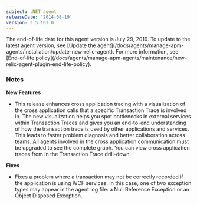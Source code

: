 ```yaml
---
subject: .NET agent
releaseDate: '2014-08-19'
version: 3.5.107.0
---
```


<Callout variant="important">
  The end-of-life date for this agent version is July 29, 2019. To update to the latest agent version, see [Update the agent](/docs/agents/manage-apm-agents/installation/update-new-relic-agent). For more information, see [End-of-life policy](/docs/agents/manage-apm-agents/maintenance/new-relic-agent-plugin-end-life-policy).
</Callout>

### Notes

**New Features**

* This release enhances cross application tracing with a visualization of the cross application calls that a specific Transaction Trace is involved in. The new visualization helps you spot bottlenecks in external services within Transaction Traces and gives you an end-to-end understanding of how the transaction trace is used by other applications and services. This leads to faster problem diagnosis and better collaboration across teams. All agents involved in the cross application communication must be upgraded to see the complete graph. You can view cross application traces from in the Transaction Trace drill-down.

**Fixes**

* Fixes a problem where a transaction may not be correctly recorded if the application is using WCF services. In this case, one of two exception types may appear in the agent log file: a Null Reference Exception or an Object Disposed Exception.
